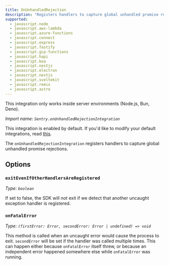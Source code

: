 ```yaml
---
title: OnUnhandledRejection
description: "Registers handlers to capture global unhandled promise rejections. (default)"
supported:
  - javascript.node
  - javascript.aws-lambda
  - javascript.azure-functions
  - javascript.connect
  - javascript.express
  - javascript.fastify
  - javascript.gcp-functions
  - javascript.hapi
  - javascript.koa
  - javascript.nestjs
  - javascript.electron
  - javascript.nextjs
  - javascript.sveltekit
  - javascript.remix
  - javascript.astro
---
```


<Alert level="info">
  This integration only works inside server environments (Node.js, Bun, Deno).
</Alert>

_Import name: `Sentry.onUnhandledRejectionIntegration`_

This integration is enabled by default. If you'd like to modify your default integrations, read [this](./../#modifying-default-integrations).

The `onUnhandledRejectionIntegration` registers handlers to capture global unhandled promise rejections.

## Options

### `exitEvenIfOtherHandlersAreRegistered`

_Type: `boolean`_

If set to false, the SDK will _not_ exit if we detect that another uncaught exception handler is registered.

### `onFatalError`

_Type: `(firstError: Error, secondError: Error | undefined) => void`_

This method is called when an uncaught error would cause the process to exit. `secondError` will be set if the handler was called multiple times. This can happen either because `onFatalError` itself threw, or because an independent error happened somewhere else while `onFatalError` was running.
